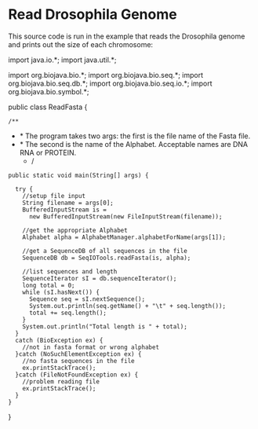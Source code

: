 = Read Drosophila Genome =

This source code is run in the example that reads the Drosophila genome and prints out the size of each chromosome:

<java>
import java.io.*;
import java.util.*;

import org.biojava.bio.*;
import org.biojava.bio.seq.*;
import org.biojava.bio.seq.db.*;
import org.biojava.bio.seq.io.*;
import org.biojava.bio.symbol.*;

public class ReadFasta {

 /**
* * The program takes two args: the first is the file name of the Fasta file.
* * The second is the name of the Alphabet. Acceptable names are DNA RNA or PROTEIN.
**/
 public static void main(String[] args) {

   try {
     //setup file input
     String filename = args[0];
     BufferedInputStream is =
       new BufferedInputStream(new FileInputStream(filename));


     //get the appropriate Alphabet
     Alphabet alpha = AlphabetManager.alphabetForName(args[1]);

     //get a SequenceDB of all sequences in the file
     SequenceDB db = SeqIOTools.readFasta(is, alpha);

     //list sequences and length
     SequenceIterator sI = db.sequenceIterator();
     long total = 0;
     while (sI.hasNext()) {
       Sequence seq = sI.nextSequence();
       System.out.println(seq.getName() + "\t" + seq.length());
       total += seq.length();
     }
     System.out.println("Total length is " + total);
   }
   catch (BioException ex) {
     //not in fasta format or wrong alphabet
   }catch (NoSuchElementException ex) {
     //no fasta sequences in the file
     ex.printStackTrace();
   }catch (FileNotFoundException ex) {
     //problem reading file
     ex.printStackTrace();
   }
 }
}
</java>